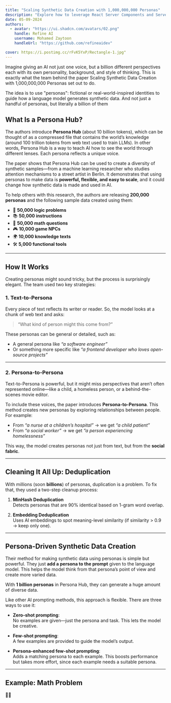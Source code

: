 ```yaml
---
title: "Scaling Synthetic Data Creation with 1,000,000,000 Personas"
description: "Explore how to leverage React Server Components and Server Actions in Next.js to build modern, efficient web applications. Learn how these features enhance performance and simplify server-side logic."
date: 05-09-2024
authors:
  - avatar: "https://ui.shadcn.com/avatars/02.png"
    handle: Refine AI
    username: Mohamed Zaytoon
    handleUrl: "https://github.com/refineaidev"

cover: https://i.postimg.cc/rFvK5YxP/Rectangle-1.jpg"
---
```


Imagine giving an AI not just one voice, but a billion different perspectives each with its own personality, background, and style of thinking. This is exactly what the team behind the paper Scaling Synthetic Data Creation with 1,000,000,000 Personas set out to do.

The idea is to use "personas": fictional or real-world-inspired identities to guide how a language model generates synthetic data. And not just a handful of personas, but literally a billion of them


## What Is a Persona Hub?

The authors introduce **Persona Hub** (about 10 billion tokens), which can be thought of as a compressed file that contains the world’s knowledge (around 100 trillion tokens from web text used to train LLMs). In other words, Persona Hub is a way to teach AI how to see the world through different lenses. Each persona reflects a unique voice.

The paper shows that Persona Hub can be used to create a diversity of synthetic samples—from a machine learning researcher who studies attention mechanisms to a street artist in Berlin. It demonstrates that using personas to make data is **powerful, flexible, and easy to scale**, and it could change how synthetic data is made and used in AI.

To help others with this research, the authors are releasing **200,000 personas** and the following sample data created using them:

- 🧠 **50,000 logic problems**
- 📚 **50,000 instructions**
- 🔢 **50,000 math questions**
- 🎮 **10,000 game NPCs**
- 🌍 **10,000 knowledge texts**
- 🛠️ **5,000 functional tools**

---

## How It Works

Creating personas might sound tricky, but the process is surprisingly elegant. The team used two key strategies:

### 1. Text-to-Persona

Every piece of text reflects its writer or reader. So, the model looks at a chunk of web text and asks:

> “What kind of person might this come from?”

These personas can be general or detailed, such as:

- A general persona like *“a software engineer”*
- Or something more specific like *“a frontend developer who loves open-source projects”*

---

### 2. Persona-to-Persona

Text-to-Persona is powerful, but it might miss perspectives that aren’t often represented online—like a child, a homeless person, or a behind-the-scenes movie editor.

To include these voices, the paper introduces **Persona-to-Persona**. This method creates new personas by exploring relationships between people. For example:

- From *“a nurse at a children’s hospital”* → we get *“a child patient”*
- From *“a social worker”* → we get *“a person experiencing homelessness”*

This way, the model creates personas not just from text, but from the **social fabric**.

---

## Cleaning It All Up: Deduplication

With millions (soon **billions**) of personas, duplication is a problem. To fix that, they used a two-step cleanup process:

1. **MinHash Deduplication**  
   Detects personas that are 90% identical based on 1-gram word overlap.

2. **Embedding Deduplication**  
   Uses AI embeddings to spot meaning-level similarity (if similarity > 0.9 → keep only one).

---

## Persona-Driven Synthetic Data Creation

Their method for making synthetic data using personas is simple but powerful. They just **add a persona to the prompt** given to the language model. This helps the model think from that persona’s point of view and create more varied data.  

With **1 billion personas** in Persona Hub, they can generate a huge amount of diverse data.

Like other AI prompting methods, this approach is flexible. There are three ways to use it:

- **Zero-shot prompting**:  
  No examples are given—just the persona and task. This lets the model be creative.

- **Few-shot prompting**:  
  A few examples are provided to guide the model’s output.

- **Persona-enhanced few-shot prompting**:  
  Adds a matching persona to each example. This boosts performance but takes more effort, since each example needs a suitable persona.

---

## Example: Math Problem






🚀✨
